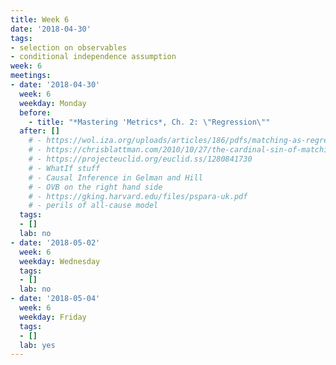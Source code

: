 ```yaml
---
title: Week 6
date: '2018-04-30'
tags:
- selection on observables
- conditional independence assumption
week: 6
meetings:
- date: '2018-04-30'
  week: 6
  weekday: Monday
  before:
    - title: "*Mastering 'Metrics*, Ch. 2: \"Regression\""
  after: []
    # - https://wol.iza.org/uploads/articles/186/pdfs/matching-as-regression-estimator.pdf
    # - https://chrisblattman.com/2010/10/27/the-cardinal-sin-of-matching/
    # - https://projecteuclid.org/euclid.ss/1280841730
    # - WhatIf stuff
    # - Causal Inference in Gelman and Hill
    # - OVB on the right hand side
    # - https://gking.harvard.edu/files/pspara-uk.pdf
    # - perils of all-cause model
  tags:
  - []
  lab: no
- date: '2018-05-02'
  week: 6
  weekday: Wednesday
  tags:
  - []
  lab: no
- date: '2018-05-04'
  week: 6
  weekday: Friday
  tags:
  - []
  lab: yes
---
```


